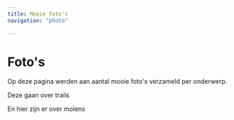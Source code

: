 ```yaml
---
title: Mooie foto's
navigation: "photo"

---
```

 
# Foto's
 
Op deze pagina werden aan aantal mooie foto's verzameld per onderwerp.

Deze gaan over trails

<Viewer iiifContent="./api/facet/subject/trails.json" />

En hier zijn er over molens

<Slider iiifContent="./api/facet/subject/sawmills.json" />